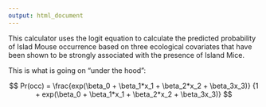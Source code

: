 ```yaml
---
output: html_document
---
```


This calculator uses the logit equation to calculate the predicted probability of Islad Mouse occurrence based on three ecological covariates that have been shown to be strongly associated with the presence of Island Mice.  
  
This is what is going on "under the hood":

$$
Pr(occ) = \frac{exp(\beta_0 + \beta_1*x_1 + \beta_2*x_2 + \beta_3x_3)} 
{1 + exp(\beta_0 + \beta_1*x_1 + \beta_2*x_2 + \beta_3x_3)} 
$$  
  



